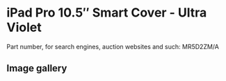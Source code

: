 
# iPad Pro 10.5″ Smart Cover - Ultra Violet

Part number, for search engines, auction websites and such: MR5D2ZM/A

## Image gallery

<div style={{ width: "768px" }}>
  <GalleryComponent
    images={[
      {
        original: "/everysource/MR5D2.png",
        thumbnail: "/everypreview/MR5D2.png",
      },
      {
        original: "/everysource/MR5D2_AV1_GOLD.png",
        thumbnail: "/everypreview/MR5D2_AV1_GOLD.png",
      },
      {
        original: "/everysource/MR5D2_AV1_ROSEGOLD.png",
        thumbnail: "/everypreview/MR5D2_AV1_ROSEGOLD.png",
      },
      {
        original: "/everysource/MR5D2_AV1_SILVER.png",
        thumbnail: "/everypreview/MR5D2_AV1_SILVER.png",
      },
      {
        original: "/everysource/MR5D2_AV1_SPACE_GRAY.png",
        thumbnail: "/everypreview/MR5D2_AV1_SPACE_GRAY.png",
      },
      {
        original: "/everysource/MR5D2_AV2.png",
        thumbnail: "/everypreview/MR5D2_AV2.png",
      },
      {
        original: "/everysource/MR5D2_AV3.png",
        thumbnail: "/everypreview/MR5D2_AV3.png",
      }
    ]}
  />
</div>